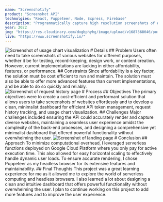 ```yaml
---
name: "Screenshotify"
product: "Screenshot API"
technolgies: "React, Puppeteer, Node, Express, Firebase"
description: "Programmatically capture high resolution screenshots of websites."
year: 2022
img: "https://res.cloudinary.com/dxgbphyhg/image/upload/v1687568046/portfolio%20assets/screenshotify/preview.jpg"
live: "https://www.screenshotify.io/"
---
```


<Image alt="Screenshot of usage chart visualization" src="https://res.cloudinary.com/dxgbphyhg/image/upload/v1687568046/portfolio%20assets/screenshotify/dashboard.jpg" />
<Card>
  # Details
  <Grid cols="2">
    <Block>
      ## Problem 
      Users often need to take screenshots of various websites for different purposes, whether it be for testing, record-keeping, design work, or content creation. However, current implementations are lacking in either affordability, features, or performance.
    </Block>
    <Block>
      ## Constraints
      Since affordability is a key factor, the solution must be cost efficient to run and maintain. The solution must also be able to offer more advanced features than current implementations, and be able to do so quickly and reliably.
    </Block>

  </Grid>
</Card>

<Image alt="Screenshot of request history page" src="https://res.cloudinary.com/dxgbphyhg/image/upload/v1687568046/portfolio%20assets/screenshotify/history.jpg" />
<Card>
  # Process
  <Grid cols="2">
    <Block>
      ## Objectives 
      The primary objectives were to create a cost-efficient and performant solution that allows users to take screenshots of websites effortlessly and to develop a clean, minimalist dashboard for efficient API token management, request history tracking, and usage chart visualization.
    </Block>
    <Block>
      ## Challenges 
      Major challenges included ensuring the API could accurately render and capture diverse websites, maintaining a seamless user experience amidst the complexity of the back-end processes, and designing a comprehensive yet minimalist dashboard that offered powerful functionality without overwhelming the user.
    </Block>

  </Grid>
</Card>
<Image alt="Screenshot of landing page" src="https://res.cloudinary.com/dxgbphyhg/image/upload/v1687568260/portfolio%20assets/screenshotify/landing.jpg" />
<Card>
  # Conclusion
  <Grid cols="1">
    <Block>
      ## Approach 
      To minimize computational overhead, I leveraged serverless functions deployed on Google Cloud Platform where you only pay for active execution time. This also allowed for easy horizontal scaling to effectively handle dynamic user loads. To ensure accurate rendering, I chose Puppeteer as my headless browser for its extensive features and maintainability.
    </Block>
    <Block>
      ## Final Thoughts 
      This project was a great learning experience for me as it allowed me to explore the world of serverless computing and headless browsers. I also learned a lot about designing a clean and intuitive dashboard that offers powerful functionality without overwhelming the user. I plan to continue working on this project to add more features and to improve the user experience.
    </Block>
  </Grid>
</Card>
